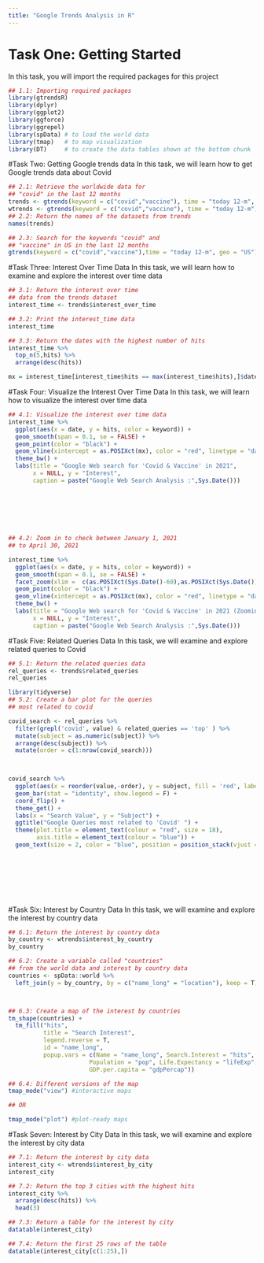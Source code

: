 ```yaml
---
title: "Google Trends Analysis in R"
---
```


# Task One: Getting Started
In this task, you will import the required
packages for this project
```r

## 1.1: Importing required packages
library(gtrendsR)
library(dplyr)
library(ggplot2)
library(ggforce)
library(ggrepel)
library(spData) # to load the world data
library(tmap)   # to map visualization
library(DT)     # to create the data tables shown at the bottom chunk


```

#Task Two: Getting Google trends data
In this task, we will learn how to get 
Google trends data about Covid
```r

## 2.1: Retrieve the worldwide data for 
## "covid" in the last 12 months
trends <- gtrends(keyword = c("covid","vaccine"), time = "today 12-m", geo = "US")
wtrends <- gtrends(keyword = c("covid","vaccine"), time = "today 12-m")
## 2.2: Return the names of the datasets from trends
names(trends)

## 2.3: Search for the keywords "covid" and 
## "vaccine" in US in the last 12 months
gtrends(keyword = c("covid","vaccine"),time = "today 12-m", geo = "US")

```

#Task Three: Interest Over Time Data
In this task, we will learn how to examine 
and explore the interest over time data
```r

## 3.1: Return the interest over time 
## data from the trends dataset
interest_time <- trends$interest_over_time

## 3.2: Print the interest_time data
interest_time

## 3.3: Return the dates with the highest number of hits
interest_time %>%
  top_n(5,hits) %>%
  arrange(desc(hits))

mx = interest_time[interest_time$hits == max(interest_time$hits),]$date

```

#Task Four: Visualize the Interest Over Time Data
In this task, we will learn how to 
visualize the interest over time data
```r

## 4.1: Visualize the interest over time data
interest_time %>%
  ggplot(aes(x = date, y = hits, color = keyword)) +
  geom_smooth(span = 0.1, se = FALSE) +
  geom_point(color = "black") +
  geom_vline(xintercept = as.POSIXct(mx), color = "red", linetype = "dashed") +
  theme_bw() +
  labs(title = "Google Web search for 'Covid & Vaccine' in 2021",
       x = NULL, y = "Interest",
       caption = paste("Google Web Search Analysis :",Sys.Date()))
 

  
       
  
  

## 4.2: Zoom in to check between January 1, 2021
## to April 30, 2021

interest_time %>%
  ggplot(aes(x = date, y = hits, color = keyword)) +
  geom_smooth(span = 0.1, se = FALSE) +
  facet_zoom(xlim =  c(as.POSIXct(Sys.Date()-60),as.POSIXct(Sys.Date()) )) +
  geom_point(color = "black") +
  geom_vline(xintercept = as.POSIXct(mx), color = "red", linetype = "dashed") +
  theme_bw() +
  labs(title = "Google Web search for 'Covid & Vaccine' in 2021 (Zooming last 60 days)",
       x = NULL, y = "Interest",
       caption = paste("Google Web Search Analysis :",Sys.Date()))

```

#Task Five: Related Queries Data
In this task, we will examine and 
explore related queries to Covid
```r

## 5.1: Return the related queries data
rel_queries <- trends$related_queries
rel_queries

library(tidyverse)
## 5.2: Create a bar plot for the queries 
## most related to covid

covid_search <- rel_queries %>%
  filter(grepl('covid', value) & related_queries == 'top' ) %>%
  mutate(subject = as.numeric(subject)) %>%
  arrange(desc(subject)) %>%
  mutate(order = c(1:nrow(covid_search)))

  

covid_search %>%
  ggplot(aes(x = reorder(value,-order), y = subject, fill = 'red', label = subject)) +
  geom_bar(stat = "identity", show.legend = F) +
  coord_flip() +
  theme_get() +
  labs(x = "Search Value", y = "Subject") +
  ggtitle("Google Queries most related to 'Covid' ") +
  theme(plot.title = element_text(colour = "red", size = 18),
        axis.title = element_text(colour = "blue")) +
  geom_text(size = 2, color = "blue", position = position_stack(vjust = 1.2))


  


  
  


```

#Task Six: Interest by Country Data
In this task, we will examine and 
explore the interest by country data
```r

## 6.1: Return the interest by country data
by_country <- wtrends$interest_by_country
by_country

## 6.2: Create a variable called "countries" 
## from the world data and interest by country data
countries <- spData::world %>%
  left_join(y = by_country, by = c("name_long" = "location"), keep = T)



## 6.3: Create a map of the interest by countries
tm_shape(countries) +
  tm_fill("hits",
          title = "Search Interest",
          legend.reverse = T,
          id = "name_long", 
          popup.vars = c(Name = "name_long", Search.Interest = "hits",
                       Population = "pop", Life.Expectancy = "lifeExp", 
                       GDP.per.capita = "gdpPercap"))

## 6.4: Different versions of the map
tmap_mode("view") #interactive maps

## OR

tmap_mode("plot") #plot-ready maps

```

#Task Seven: Interest by City Data
In this task, we will examine and
explore the interest by city data
```r

## 7.1: Return the interest by city data
interest_city <- wtrends$interest_by_city
interest_city

## 7.2: Return the top 3 cities with the highest hits
interest_city %>%
  arrange(desc(hits)) %>%
  head(3)

## 7.3: Return a table for the interest by city
datatable(interest_city)

## 7.4: Return the first 25 rows of the table
datatable(interest_city[c(1:25),])

```
